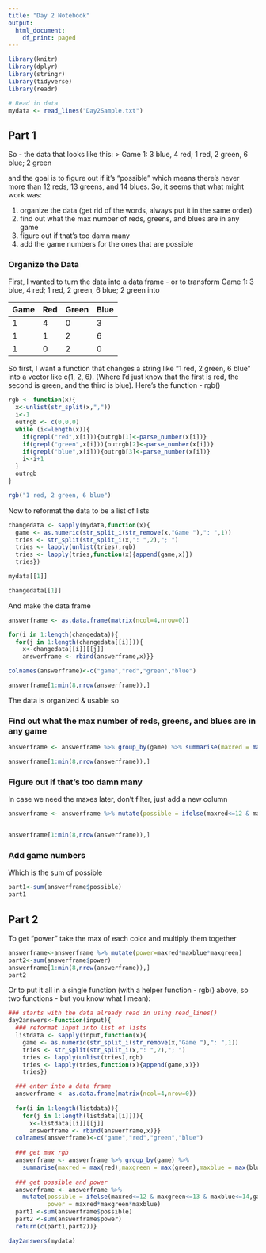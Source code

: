 ```yaml
---
title: "Day 2 Notebook"
output:
  html_document:
    df_print: paged
---
```


```r
library(knitr)
library(dplyr)
library(stringr)
library(tidyverse)
library(readr)

```

```r
# Read in data
mydata <- read_lines("Day2Sample.txt")
```

## Part 1

So - the  data that looks like this:
> Game 1: 3 blue, 4 red; 1 red, 2 green, 6 blue; 2 green

and the goal is to figure out if it's "possible" which means there's never more than 12 reds, 13 greens, and 14 blues.
So, it seems that what might work was:

1. organize the data (get rid of the words, always put it in the same order)
2. find out what the max number of reds, greens, and blues are in any game
3. figure out if that's too damn many
4. add the game numbers for the ones that are possible

### Organize the Data

First, I wanted to turn the data into a data frame - or to transform
Game 1: 3 blue, 4 red; 1 red, 2 green, 6 blue; 2 green
into


|Game|Red|Green|Blue|
|---|---|---|---|
|1|4|0|3|
|1|1|2|6|
|1|0|2|0|

So first, I want a function that changes a string like "1 red, 2 green, 6 blue" into a vector like c(1, 2, 6).  (Where I'd just know that the first is red, the second is green, and the third is blue).  Here's the function - rgb()
```r
rgb <- function(x){
  x<-unlist(str_split(x,","))
  i<-1
  outrgb <- c(0,0,0)
  while (i<=length(x)){
    if(grepl("red",x[i])){outrgb[1]<-parse_number(x[i])}
    if(grepl("green",x[i])){outrgb[2]<-parse_number(x[i])}
    if(grepl("blue",x[i])){outrgb[3]<-parse_number(x[i])}
    i<-i+1
  }
  outrgb
}

rgb("1 red, 2 green, 6 blue")
```

Now to reformat the data to be a list of lists

```r

changedata <- sapply(mydata,function(x){
  game <- as.numeric(str_split_i(str_remove(x,"Game "),": ",1))
  tries <- str_split(str_split_i(x,": ",2),"; ")
  tries <- lapply(unlist(tries),rgb)
  tries <- lapply(tries,function(x){append(game,x)})
  tries})

mydata[[1]]

changedata[[1]]
```
And make the data frame
```r
answerframe <- as.data.frame(matrix(ncol=4,nrow=0))

for(i in 1:length(changedata)){
  for(j in 1:length(changedata[[i]])){
    x<-changedata[[i]][[j]]
    answerframe <- rbind(answerframe,x)}}

colnames(answerframe)<-c("game","red","green","blue")

answerframe[1:min(8,nrow(answerframe)),]
```

The data is organized & usable so

### Find out what the max number of reds, greens, and blues are in any game

```r
answerframe <- answerframe %>% group_by(game) %>% summarise(maxred = max(red),maxgreen= max(green),maxblue=max(blue))

answerframe[1:min(8,nrow(answerframe)),]
```

### Figure out if that's too damn many

In case we need the maxes later, don't filter, just add a new column

```r
answerframe <- answerframe %>% mutate(possible = ifelse(maxred<=12 & maxgreen<=13 & maxblue<=14,game,0))


answerframe[1:min(8,nrow(answerframe)),]
```

### Add game numbers

Which is the sum of possible
```r
part1<-sum(answerframe$possible)
part1
```
## Part 2

To get "power" take the max of each color and multiply them together
```r
answerframe<-answerframe %>% mutate(power=maxred*maxblue*maxgreen)
part2<-sum(answerframe$power)
answerframe[1:min(8,nrow(answerframe)),]
part2
```
Or to put it all in a single function (with a helper function - rgb() above, so two functions - but you know what I mean):  


```r
### starts with the data already read in using read_lines()
day2answers<-function(input){
  ### reformat input into list of lists
  listdata <- sapply(input,function(x){
    game <- as.numeric(str_split_i(str_remove(x,"Game "),": ",1))
    tries <- str_split(str_split_i(x,": ",2),"; ")
    tries <- lapply(unlist(tries),rgb)
    tries <- lapply(tries,function(x){append(game,x)})
    tries})

  ### enter into a data frame
  answerframe <- as.data.frame(matrix(ncol=4,nrow=0))
  
  for(i in 1:length(listdata)){
    for(j in 1:length(listdata[[i]])){
      x<-listdata[[i]][[j]]
      answerframe <- rbind(answerframe,x)}}
  colnames(answerframe)<-c("game","red","green","blue")
  
  ### get max rgb
  answerframe <- answerframe %>% group_by(game) %>%
    summarise(maxred = max(red),maxgreen = max(green),maxblue = max(blue))
  
  ### get possible and power
  answerframe <- answerframe %>%
    mutate(possible = ifelse(maxred<=12 & maxgreen<=13 & maxblue<=14,game,0),
           power = maxred*maxgreen*maxblue)
  part1 <-sum(answerframe$possible)
  part2 <-sum(answerframe$power)
  return(c(part1,part2))}

```


```r
day2answers(mydata)
```

